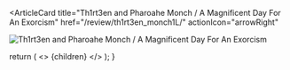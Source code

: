 <ArticleCard
  title="Th1rt3en and Pharoahe Monch / A Magnificent Day For An Exorcism"
  href="/review/th1rt3en_monch1L/"
  actionIcon="arrowRight"
>

![Th1rt3en and Pharoahe Monch / A Magnificent Day For An Exorcism](../../images/cd/th1rt3en_monch1L.jpg) 
</ArticleCard>

  return (
    <>
      {children}
    </>
  );
}